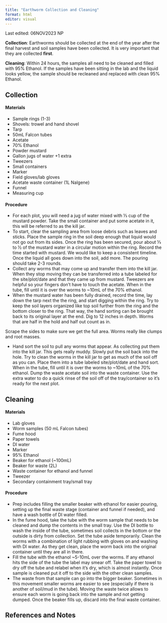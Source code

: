 ```yaml
---
title: "Earthworm Collection and Cleaning"
format: html
editor: visual
---
```


::: callout-note
Last edited: 06NOV2023 NP

**Collection**: Earthworms should be collected at the end of the year after the final harvest and soil samples have been collected. It is very important that they are collected **first**.

**Cleaning**: Within 24 hours, the samples all need to be cleaned and filled with 95% Ethanol. If the samples have been sitting in the lab and the liquid looks yellow, the sample should be recleaned and replaced with clean 95% Ethanol.
:::

## Collection

#### Materials

-   Sample rings (1-3)
-   Shovels: trowel and hand shovel
-   Tarp
-   50mL Falcon tubes
-   Acetate
-   70% Ethanol
-   Powder mustard
-   Gallon jugs of water +1 extra
-   Tweezers
-   Small containers
-   Marker
-   Field gloves/lab gloves
-   Acetate waste container (1L Nalgene)
-   Funnel
-   Measuring cup

#### Procedure

-   For each plot, you will need a jug of water mixed with ⅓ cup of the mustard powder. Take the small container and put some acetate in it, this will be referred to as the kill jar.
-   To start, clear the sampling area from loose debris such as leaves and sticks. Place the sample ring in the soil deep enough that liquid would not go out from its sides. Once the ring has been secured, pour about ⅓ to ½ of the mustard water in a circular motion within the ring. Record the time started with mustard. We would like to keep a consistent timeline. Once the liquid all goes down into the soil, add more. The pouring should take 2-3 rounds.
-   Collect any worms that may come up and transfer them into the kill jar. When they stop moving they can be transferred into a tube labeled for the site/plot/date and that they came up from mustard. Tweezers are helpful so your fingers don't have to touch the acetate. When in the tube, fill until it is over the worms to \~10mL of the 70% ethanol.
-   When the mustard water has been fully drained, record the time, lay down the tarp next the the ring, and start digging within the ring. Try to keep the soil layers organized like top soil further from the ring and the bottom closer to the ring. That way, the hand sorting can be brought back to its original layer at the end. Dig to 12 inches in depth. Worms that are half in the hold and half out count as in.

::: callout-tip
Scrape the sides to make sure we get the full area. Worms really like clumps and root masses.
:::

-   Hand sort the soil to pull any worms that appear. As collecting put them into the kill jar. This gets really muddy. Slowly put the soil back into the hole. Try to clean the worms in the kill jar to get as much of the soil off as you can. Place them into a tube labeled site/plot/date and hand sort. When in the tube, fill until it is over the worms to \~10mL of the 70% ethanol. Dump the waste acetate soil into the waste container. Use the extra water to do a quick rinse of the soil off of the tray/container so it's ready for the next plot.

## Cleaning

#### Materials

-   Lab gloves
-   Worm samples (50 mL Falcon tubes)
-   Fume hood
-   Paper towels
-   DI water
-   Marker
-   95% Ethanol
-   Beaker for ethanol (\~100mL)
-   Beaker for waste (2L)
-   Waste container for ethanol and funnel
-   Tweezer
-   Secondary containment tray/small tray

#### Procedure

-   Prep includes filling the smaller beaker with ethanol for easier pouring, setting up the final waste stage (container and funnel if needed), and have a wash bottle of DI water filled.
-   In the fume hood, take the tube with the worm sample that needs to be cleaned and dump the contents in the small tray. Use the DI bottle to wash the inside of the tube, sometimes soil collects in the bottom or the outside is dirty from collection. Set the tube aside temporarily. Clean the worms with a combination of light rubbing with gloves on and washing with DI water. As they get clean, place the worm back into the original container until they are all in there.
-   Fill the tube with the ethanol \~5-10mL over the worms. If any ethanol hits the side of the tube the label may smear off. Take the paper towel to dry off the tube and relabel when it's dry, which is almost instantly. Once sample is cleaned put it off to the side with the other clean samples.
-   The waste from that sample can go into the bigger beaker. Sometimes in this movement smaller worms are easier to see (especially if there is another of soil/mud in the tube). Moving the waste twice allows to ensure each worm is going back into the sample and not getting dumped. Once the beaker fills up, discard into the final waste container.

## References and Notes
